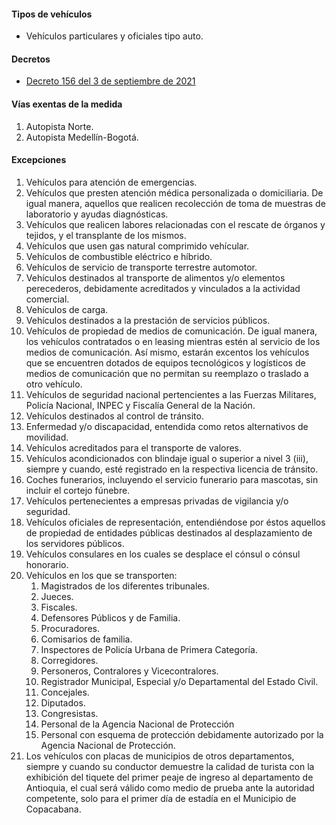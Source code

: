 #### Tipos de vehículos

- Vehículos particulares y oficiales tipo auto.

#### Decretos

- [Decreto 156 del 3 de septiembre de 2021](/copacabana/decreto-156-del-3-de-septiembre-de-2021.pdf)

#### Vías exentas de la medida

1. Autopista Norte.
2. Autopista Medellín-Bogotá.

#### Excepciones

1. Vehículos para atención de emergencias.
2. Vehículos que presten atención médica personalizada o domiciliaria. De igual manera, aquellos que realicen recolección de toma de muestras de laboratorio y ayudas diagnósticas.
3. Vehículos que realicen labores relacionadas con el rescate de órganos y tejidos, y el transplante de los mismos.
4. Vehículos que usen gas natural comprimido vehícular.
5. Vehículos de combustible eléctrico e híbrido.
6. Vehículos de servicio de transporte terrestre automotor.
7. Vehículos destinados al transporte de alimentos y/o elementos perecederos, debidamente acreditados y vinculados a la actividad comercial.
8. Vehículos de carga.
9. Vehículos destinados a la prestación de servicios públicos.
10. Vehículos de propiedad de medios de comunicación. De igual manera, los vehículos contratados o en leasing mientras estén al servicio de los medios de comunicación. Así mismo, estarán excentos los vehículos que se encuentren dotados de equipos tecnológicos y logísticos de medios de comunicación que no permitan su reemplazo o traslado a otro vehículo.
11. Vehículos de seguridad nacional pertencientes a las Fuerzas Militares, Policía Nacional, INPEC y Fiscalía General de la Nación.
12. Vehículos destinados al control de tránsito.
13. Enfermedad y/o discapacidad, entendida como retos alternativos de movilidad.
14. Vehículos acreditados para el transporte de valores.
15. Vehículos acondicionados con blindaje igual o superior a nivel 3 (iii), siempre y cuando, esté registrado en la respectiva licencia de tránsito.
16. Coches funerarios, incluyendo el servicio funerario para mascotas, sin incluir el cortejo fúnebre.
17. Vehículos pertenecientes a empresas privadas de vigilancia y/o seguridad.
18. Vehículos oficiales de representación, entendiéndose por éstos aquellos de propiedad de entidades públicas destinados al desplazamiento de los servidores públicos.
19. Vehículos consulares en los cuales se desplace el cónsul o cónsul honorario.
20. Vehículos en los que se transporten:
    1. Magistrados de los diferentes tribunales.
    2. Jueces.
    3. Fiscales.
    4. Defensores Públicos y de Familia.
    5. Procuradores.
    6. Comisarios de familia.
    7. Inspectores de Policía Urbana de Primera Categoría.
    8. Corregidores.
    9. Personeros, Contralores y Vicecontralores.
    10. Registrador Municipal, Especial y/o Departamental del Estado Civil.
    11. Concejales.
    12. Diputados.
    13. Congresistas.
    14. Personal de la Agencia Nacional de Protección
    15. Personal con esquema de protección debidamente autorizado por la Agencia Nacional de Protección.
21. Los vehículos con placas de municipios de otros departamentos, siempre y cuando su conductor demuestre la calidad de turista con la exhibición del tiquete del primer peaje de ingreso al departamento de Antioquia, el cual será válido como medio de prueba ante la autoridad competente, solo para el primer día de estadía en el Municipio de Copacabana.
